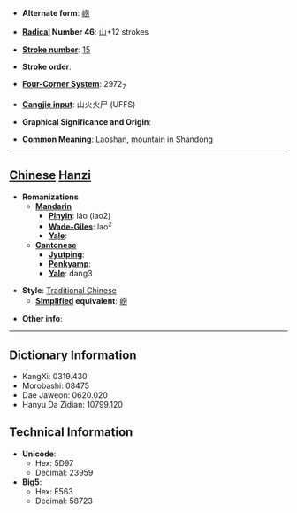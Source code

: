 * '''Alternate form''': [[崂]]

* '''[[Wiktionary:Chinese radical index| Radical]] Number 46''': [[Wiktionary:Chinese radical index 山|山]]+12 strokes

* '''[[Wiktionary:Chinese total strokes index|Stroke number]]''': [[Wiktionary:Chinese total strokes index 15|15]]

* '''Stroke order''': 

* '''[[Wiktionary:Chinese four corner index|Four-Corner System]]''': 2972<sub>7</sub>

* '''[[Wiktionary:Chinese Cangjie index|Cangjie input]]''': 山火火尸 (UFFS)

* '''Graphical Significance and Origin''': 

* '''Common Meaning''': Laoshan, mountain in Shandong

----

== [[Chinese]] [[Hanzi]] ==

* '''Romanizations'''
** '''[[Mandarin]]'''
*** '''[[Pinyin]]''': láo (lao2)
*** '''[[Wade-Giles]]''': lao<sup>2</sup>
*** '''[[Yale]]''': 
** '''[[Cantonese]]'''
*** '''[[Jyutping]]''':
*** '''[[Penkyamp]]''': 
*** '''[[Yale]]''': dang3

* '''Style''': [[Traditional Chinese]] 
** '''[[Simplified Chinese|Simplified]] equivalent''': [[崂]]

* '''Other info''': 

----

== Dictionary Information ==

* KangXi: 0319.430
* Morobashi: 08475
* Dae Jaweon: 0620.020
* Hanyu Da Zidian: 10799.120

== Technical Information ==

* '''Unicode''':
** Hex: 5D97
** Decimal: 23959
* '''Big5''':
** Hex: E563
** Decimal: 58723